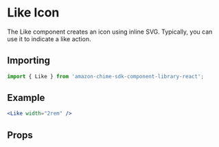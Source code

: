 

# Like Icon

The Like component creates an icon using inline SVG. Typically, you can use it to indicate a like action.

## Importing

```javascript
import { Like } from 'amazon-chime-sdk-component-library-react';
```

## Example

<ThemeProvider theme={lightTheme}>
  <Preview>
    <Like width="2rem" />
  </Preview>
</ThemeProvider>

```jsx
<Like width="2rem" />
```

## Props

<Props of={Like} />
